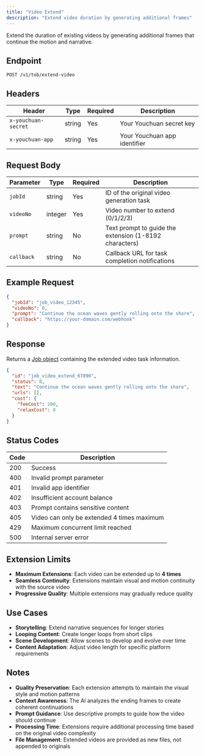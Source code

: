 ```yaml
---
title: "Video Extend"
description: "Extend video duration by generating additional frames"
---
```


Extend the duration of existing videos by generating additional frames that continue the motion and narrative.

## Endpoint

```
POST /v1/tob/extend-video
```

## Headers

| Header | Type | Required | Description |
|--------|------|----------|-------------|
| `x-youchuan-secret` | string | Yes | Your Youchuan secret key |
| `x-youchuan-app` | string | Yes | Your Youchuan app identifier |

## Request Body

| Parameter | Type | Required | Description |
|-----------|------|----------|-------------|
| `jobId` | string | Yes | ID of the original video generation task |
| `videoNo` | integer | Yes | Video number to extend (0/1/2/3) |
| `prompt` | string | No | Text prompt to guide the extension (1-8192 characters) |
| `callback` | string | No | Callback URL for task completion notifications |

## Example Request

```json
{
  "jobId": "job_video_12345",
  "videoNo": 0,
  "prompt": "Continue the ocean waves gently rolling onto the shore",
  "callback": "https://your-domain.com/webhook"
}
```

## Response

Returns a [Job object](/api/schemas/job) containing the extended video task information.

```json
{
  "id": "job_video_extend_67890",
  "status": 0,
  "text": "Continue the ocean waves gently rolling onto the shore",
  "urls": [],
  "cost": {
    "feeCost": 200,
    "relaxCost": 0
  }
}
```

## Status Codes

| Code | Description |
|------|-------------|
| 200 | Success |
| 400 | Invalid prompt parameter |
| 401 | Invalid app identifier |
| 402 | Insufficient account balance |
| 403 | Prompt contains sensitive content |
| 405 | Video can only be extended 4 times maximum |
| 429 | Maximum concurrent limit reached |
| 500 | Internal server error |

## Extension Limits

- **Maximum Extensions**: Each video can be extended up to **4 times**
- **Seamless Continuity**: Extensions maintain visual and motion continuity with the source video
- **Progressive Quality**: Multiple extensions may gradually reduce quality

## Use Cases

- **Storytelling**: Extend narrative sequences for longer stories
- **Looping Content**: Create longer loops from short clips
- **Scene Development**: Allow scenes to develop and evolve over time
- **Content Adaptation**: Adjust video length for specific platform requirements

## Notes

- **Quality Preservation**: Each extension attempts to maintain the visual style and motion patterns
- **Context Awareness**: The AI analyzes the ending frames to create coherent continuations
- **Prompt Guidance**: Use descriptive prompts to guide how the video should continue
- **Processing Time**: Extensions require additional processing time based on the original video complexity
- **File Management**: Extended videos are provided as new files, not appended to originals